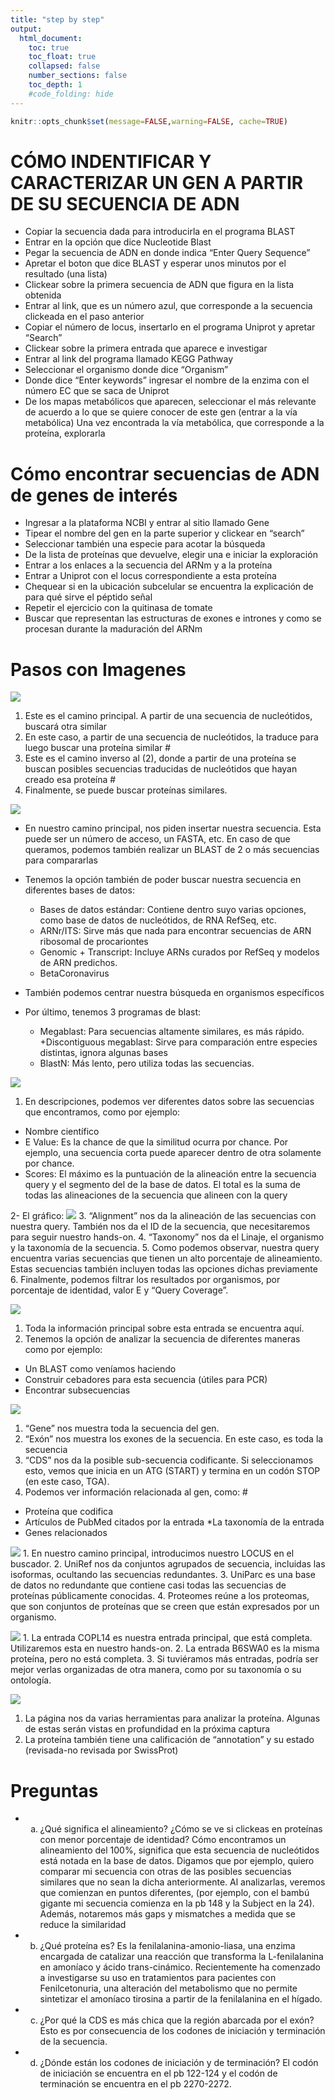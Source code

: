 ---
title: "step by step"
output:
  html_document:
    toc: true
    toc_float: true
    collapsed: false
    number_sections: false
    toc_depth: 1
    #code_folding: hide
---

```{r setup, include=FALSE}
knitr::opts_chunk$set(message=FALSE,warning=FALSE, cache=TRUE)
```

# CÓMO INDENTIFICAR Y CARACTERIZAR UN GEN A PARTIR DE SU SECUENCIA DE ADN
* Copiar la secuencia dada para introducirla en el programa BLAST
* Entrar en la opción que dice Nucleotide Blast 
* Pegar la secuencia de ADN en donde indica “Enter Query Sequence”
* Apretar el boton que dice BLAST y esperar unos minutos por el resultado (una lista)
* Clickear sobre la primera secuencia de ADN que figura en la lista obtenida 
* Entrar al link, que es un número azul, que corresponde a la secuencia clickeada en el paso anterior
* Copiar el número de locus, insertarlo en el programa Uniprot y apretar “Search”
* Clickear sobre la primera entrada que aparece e investigar 
* Entrar al link del programa llamado KEGG Pathway
* Seleccionar el organismo donde dice “Organism”
* Donde dice “Enter keywords” ingresar el nombre de la enzima con el número EC que se saca de Uniprot 
* De los mapas metabólicos que aparecen, seleccionar el más relevante de acuerdo a lo que se quiere conocer de este gen (entrar a la vía metabólica)
Una vez encontrada la vía metabólica, que corresponde a la proteína, explorarla

# Cómo encontrar secuencias de ADN de genes de interés

* Ingresar a la plataforma NCBI y entrar al sitio llamado Gene
* Tipear el nombre del gen en la parte superior y clickear en “search”
* Seleccionar también una especie para acotar la búsqueda
* De la lista de proteínas que devuelve, elegir una e iniciar la exploración
* Entrar a los enlaces a la secuencia del ARNm y a la proteína
* Entrar a Uniprot con el locus correspondiente a esta proteína 
* Chequear si en la ubicación subcelular se encuentra la explicación de para qué sirve el péptido señal 
* Repetir el ejercicio con la quitinasa de tomate 
* Buscar que representan las estructuras de exones e intrones y como se procesan durante la maduración del ARNm

# Pasos con Imagenes

![](images/1.jpg)


1. Este es el camino principal. A partir de una secuencia de nucleótidos, buscará otra similar
2. En este caso, a partir de una secuencia de nucleótidos, la traduce para luego buscar una proteína similar
#
3. Este es el camino inverso al (2), donde a partir de una proteína se buscan posibles secuencias traducidas de nucleótidos que hayan creado esa proteína
#
4. Finalmente, se puede buscar proteínas similares.

![](images/2.jpg)

* En nuestro camino principal, nos piden insertar nuestra secuencia. Esta puede ser un número de acceso, un FASTA, etc. En caso de que queramos, podemos también realizar un BLAST de 2 o más secuencias para compararlas
* Tenemos la opción también de poder buscar nuestra secuencia en diferentes bases de datos:
  + Bases de datos estándar: Contiene dentro suyo varias opciones, como base de datos de nucleótidos, de RNA RefSeq, etc.
  + ARNr/ITS: Sirve más que nada para encontrar secuencias de ARN ribosomal de procariontes
  + Genomic + Transcript: Incluye ARNs curados por RefSeq y modelos de ARN predichos.
  + BetaCoronavirus
* También podemos centrar nuestra búsqueda en organismos específicos
* Por último, tenemos 3 programas de blast:

  + Megablast: Para secuencias altamente similares, es más rápido.
  +Discontiguous megablast: Sirve para comparación entre especies distintas, ignora algunas bases
  + BlastN: Más lento, pero utiliza todas las secuencias.


![](images/3.jpg)

1. En descripciones, podemos ver diferentes datos sobre las secuencias que encontramos, como por ejemplo:

* Nombre científico
* E Value: Es la chance de que la similitud ocurra por chance. Por ejemplo, una secuencia corta puede aparecer dentro de otra solamente por chance.
* Scores: El máximo es la puntuación de la alineación entre la secuencia query y el segmento del de la base de datos. El total  es la suma de todas las alineaciones de la secuencia que alineen con la query

2- El gráfico:
![](images/3.1.jpg)
3. “Alignment” nos da la alineación de las secuencias con nuestra query. También nos da el ID de la secuencia, que necesitaremos para seguir nuestro hands-on.
4. “Taxonomy” nos da el Linaje, el organismo y la taxonomía de la secuencia.
5. Como podemos observar, nuestra query encuentra varias secuencias que tienen un alto porcentaje de alineamiento. Estas secuencias también incluyen todas las opciones dichas previamente
6. Finalmente, podemos filtrar los resultados por organismos, por porcentaje de identidad, valor E y “Query Coverage”.


![](images/4.jpg)

1. Toda la información principal sobre esta entrada se encuentra aquí.
2. Tenemos la opción de analizar la secuencia de diferentes maneras como por ejemplo:
* Un BLAST como veníamos haciendo
* Construir cebadores para esta secuencia (útiles para PCR)
* Encontrar subsecuencias

![](images/5.jpg)

1. “Gene” nos muestra toda la secuencia del gen.
2. “Exón” nos muestra los exones de la secuencia. En este caso, es toda la secuencia
3. “CDS” nos da la posible sub-secuencia codificante. Si seleccionamos esto, vemos que inicia en un ATG (START) y termina en un codón STOP (en este caso, TGA).
4. Podemos ver información relacionada al gen, como:
#
* Proteína que codifica
* Artículos de PubMed citados por la entrada
*La taxonomía de la entrada
* Genes relacionados

![](images/6.jpg)
1. En nuestro camino principal, introducimos nuestro LOCUS en el buscador.
2. UniRef nos da conjuntos agrupados de secuencia, incluidas las isoformas, ocultando las secuencias redundantes.
3. UniParc es una base de datos no redundante que contiene casi todas las secuencias de proteínas públicamente conocidas. 
4. Proteomes reúne a los proteomas, que son conjuntos de proteínas que se creen que están expresados por un organismo.


![](images/7.jpg)
1. La entrada COPL14 es nuestra entrada principal, que está completa. Utilizaremos esta en nuestro hands-on.
2. La entrada B6SWA0 es la misma proteína, pero no está completa.
3. Si tuviéramos más entradas, podría ser mejor verlas organizadas de otra manera, como por su taxonomía o su ontología.

![](images/8.jpg)

1. La página nos da varias herramientas para analizar la proteína. Algunas de estas serán vistas en profundidad en la próxima captura
2. La proteína también tiene una calificación de “annotation” y su estado (revisada-no revisada por SwissProt)


# Preguntas

* a) ¿Qué significa el alineamiento? ¿Cómo se ve si clickeas en proteínas con menor porcentaje de identidad?
	Cómo encontramos un alineamiento del 100%, significa que esta secuencia de nucleótidos está notada en la base de datos. 
	Digamos que por ejemplo, quiero comparar mi secuencia con otras de las posibles secuencias similares que no sean la dicha anteriormente. Al analizarlas, veremos que comienzan en puntos diferentes, (por ejemplo, con el bambú gigante mi secuencia comienza en la pb 148 y la Subject en la 24). Además, notaremos más gaps y mismatches a medida que se reduce la similaridad
* b) ¿Qué proteína es?
	Es la fenilalanina-amonio-liasa, una enzima encargada de catalizar una reacción que transforma la L-fenilalanina en amoníaco y ácido trans-cinámico. Recientemente ha comenzado a investigarse su uso en tratamientos para pacientes con Fenilcetonuria, una alteración del metabolismo que no permite sintetizar el amoníaco tirosina a partir de la fenilalanina en el hígado.
* c) ¿Por qué la CDS es más chica que la región abarcada por el exón?
	Esto es por consecuencia de los codones de iniciación y terminación de la secuencia. 
* d) ¿Dónde están los codones de iniciación y de terminación?
	El codón de iniciación se encuentra en el pb 122-124 y el codón de terminación se encuentra en el pb 2270-2272.






